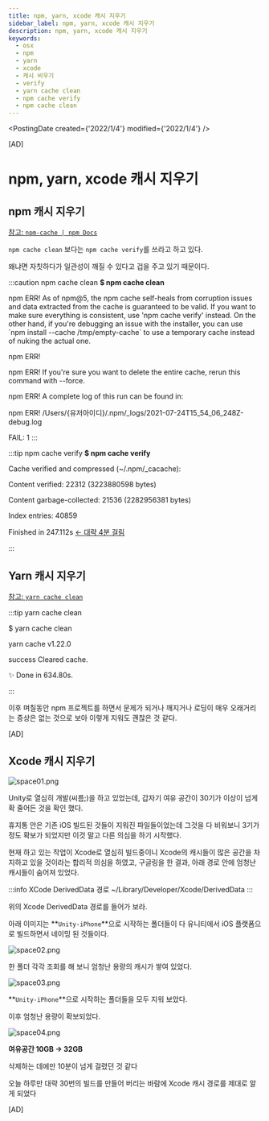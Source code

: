 ```yaml
---
title: npm, yarn, xcode 캐시 지우기
sidebar_label: npm, yarn, xcode 캐시 지우기
description: npm, yarn, xcode 캐시 지우기
keywords:
  - osx
  - npm
  - yarn
  - xcode
  - 캐시 비우기
  - verify
  - yarn cache clean
  - npm cache verify
  - npm cache clean
---
```



<PostingDate created={'2022/1/4'} modified={'2022/1/4'} />

[AD]

# npm, yarn, xcode 캐시 지우기

## npm 캐시 지우기

[참고: `npm-cache | npm Docs`](https://docs.npmjs.com/cli/v6/commands/npm-cache)

`npm cache clean` 보다는 `npm cache verify`를 쓰라고 하고 있다.

왜냐면 자칫하다가 일관성이 깨질 수 있다고 겁을 주고 있기 때문이다.


:::caution npm cache clean
**$ npm cache clean**

npm ERR! As of npm@5, the npm cache self-heals from corruption issues and data extracted from the cache is guaranteed to be valid. If you want to make sure everything is consistent, use 'npm cache verify' instead. On the other hand, if you're debugging an issue with the installer, you can use \`npm install --cache /tmp/empty-cache\` to use a temporary cache instead of nuking the actual one.

npm ERR! 

npm ERR! If you're sure you want to delete the entire cache, rerun this command with --force.



npm ERR! A complete log of this run can be found in:

npm ERR!     /Users/{유저아이디}/.npm/_logs/2021-07-24T15_54_06_248Z-debug.log

FAIL: 1
:::


:::tip npm cache verify
**$ npm cache verify**

Cache verified and compressed (~/.npm/_cacache):

Content verified: 22312 (3223880598 bytes)

Content garbage-collected: 21536 (2282956381 bytes)

Index entries: 40859

Finished in 247.112s <u>← 대략 4분 걸림</u>

:::

## Yarn 캐시 지우기

[참고: `yarn cache clean`](https://yarnpkg.com/cli/cache/clean)

:::tip yarn cache clean

$ yarn cache clean

yarn cache v1.22.0

success Cleared cache.

✨  Done in 634.80s.

:::

이후 며칠동안 npm 프로젝트를 하면서 문제가 되거나 깨지거나 로딩이 매우 오래거리는 증상은 없는 것으로 보아 이렇게 지워도 괜찮은 것 같다.

[AD]

## Xcode 캐시 지우기

![space01.png](../../static/pc/space01.png)

Unity로 열심히 개발(씨름;)을 하고 있었는데, 갑자기 여유 공간이 30기가 이상이 넘게 확 줄어든 것을 확인 했다.

휴지통 안은 기존 iOS 빌드된 것들이 지워진 파일들이었는데 그것을 다 비워보니 3기가 정도 확보가 되었지만 이것 말고 다른 의심을 하기 시작했다.

현재 하고 있는 작업이 Xcode로 열심히 빌드중이니 Xcode의 캐시들이 많은 공간을 차지하고 있을 것이라는 합리적 의심을 하였고, 구글링을 한 결과, 아래 경로 안에 엄청난 캐시들이 숨어져 있었다.

:::info XCode DerivedData 경로
~/Library/Developer/Xcode/DerivedData
:::

위의 Xcode DerivedData 경로를 들어가 보라.

아래 이미지는 **`Unity-iPhone`**으로 시작하는 폴더들이 다 유니티에서 iOS 플랫폼으로 빌드하면서 네이밍 된 것들이다.

![space02.png](../../static/pc/space02.png)

한 폴더 각각 조회를 해 보니 엄청난 용량의 캐시가 쌓여 있었다.

![space03.png](../../static/pc/space03.png)

**`Unity-iPhone`**으로 시작하는 폴더들을 모두 지워 보았다.

이후 엄청난 용량이 확보되었다.

![space04.png](../../static/pc/space04.png)

**여유공간 10GB → 32GB**

삭제하는 데에만 10분이 넘게 걸렸던 것 같다

오늘 하루만 대략 30번의 빌드를 만들어 버리는 바람에 Xcode 캐시 경로를 제대로 알게 되었다

[AD]

<Comment />
